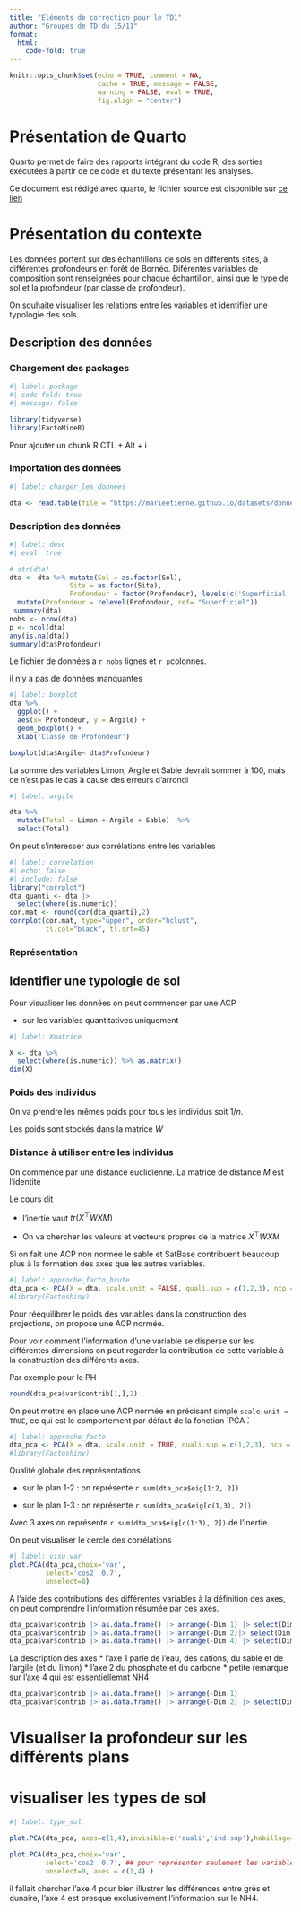 ```yaml
---
title: "Eléments de correction pour le TD1"
author: "Groupes de TD du 15/11"
format:
  html:
    code-fold: true
---
```




```r
knitr::opts_chunk$set(echo = TRUE, comment = NA, 
                      cache = TRUE, message = FALSE,
                      warning = FALSE, eval = TRUE,
                      fig.align = "center")
```


# Présentation de Quarto

Quarto permet de faire des rapports intégrant du code R, des sorties exécutées à partir de ce code et du texte présentant les analyses.

Ce document est rédigé avec quarto, le fichier source est disponible sur [ce lien](https://raw.githubusercontent.com/MarieEtienne/MAF/refs/heads/master/tp1_example.qmd)

# Présentation du contexte

Les données portent sur des échantillons de sols en différents sites, à différentes profondeurs en forêt de Bornéo. Diférentes variables de composition sont renseignées pour chaque échantillon, ainsi que le type de sol et la profondeur (par classe de profondeur).

On souhaite  visualiser les relations entre les variables et identifier une typologie des sols.

## Description des données

### Chargement des packages

```r
#| label: package 
#| code-fold: true
#| message: false

library(tidyverse)
library(FactoMineR)
```

Pour ajouter un chunk R CTL + Alt + i

### Importation des données

```r
#| label: charger_les_donnees 

dta <- read.table(file = "https://marieetienne.github.io/datasets/donnees_sols.txt", sep = ";", header = TRUE)
```

### Description des données

```r
#| label: desc
#| eval: true

# str(dta)
dta <- dta %>% mutate(Sol = as.factor(Sol),
               Site = as.factor(Site),
               Profondeur = factor(Profondeur), levels(c('Superficiel', 'Intermediaire', 'Profond'))) %>% 
  mutate(Profondeur = relevel(Profondeur, ref= "Superficiel"))
 summary(dta)
nobs <- nrow(dta)
p <- ncol(dta)
any(is.na(dta))
summary(dta$Profondeur)
```

Le fichier de données a `r nobs` lignes et `r p`colonnes.

il n'y a pas de données manquantes

```r
#| label: boxplot
dta %>% 
  ggplot() + 
  aes(x= Profondeur, y = Argile) + 
  geom_boxplot() +
  xlab('Classe de Profondeur')

boxplot(dta$Argile~ dta$Profondeur)
```

La somme des variables Limon, Argile et Sable devrait sommer à 100, mais ce n'est pas le cas à cause des erreurs d'arrondi

```r
#| label: argile

dta %>% 
  mutate(Total = Limon + Argile + Sable)  %>% 
  select(Total)
```

On peut s'interesser aux corrélations entre les variables

```r
#| label: correlation
#| echo: false
#| include: false
library("corrplot")
dta_quanti <- dta |> 
  select(where(is.numeric))
cor.mat <- round(cor(dta_quanti),2)
corrplot(cor.mat, type="upper", order="hclust", 
         tl.col="black", tl.srt=45)
```


### Représentation

## Identifier une typologie de sol

Pour visualiser les données on peut commencer par une ACP

-   sur les variables quantitatives uniquement

```r
#| label: Xmatrice

X <- dta %>% 
  select(where(is.numeric)) %>% as.matrix()
dim(X)
```

### Poids des individus

On va prendre les mêmes poids pour tous les individus soit $1/n$.

Les poids sont stockés dans la matrice $W$

### Distance à utiliser entre les individus

On commence par une distance euclidienne. La matrice de distance $M$ est l'identité

Le cours dit

-   l'inertie vaut $tr(X^\top W X M)$

-   On va chercher les valeurs et vecteurs propres de la matrice $X^\top W X M$

Si on fait une ACP non normée le sable et SatBase contribuent beaucoup plus à la formation des axes que les autres variables.

```r
#| label: approche_facto_brute
dta_pca <- PCA(X = dta, scale.unit = FALSE, quali.sup = c(1,2,3), ncp = 18)
#library(Factoshiny)
```

Pour rééquilibrer le poids des variables dans la construction des projections, on propose une ACP normée.

Pour voir comment l'information d'une variable se disperse sur les différentes dimensions on peut regarder la contribution de cette variable à la construction des différents axes.

Par exemple pour le PH

```r
round(dta_pca$var$contrib[1,],2)
```

On peut mettre en place une ACP normée en précisant simple `scale.unit = TRUE `, ce qui est le comportement par défaut de la fonction `PC̀A ̀. 

```r
#| label: approche_facto
dta_pca <- PCA(X = dta, scale.unit = TRUE, quali.sup = c(1,2,3), ncp = 18)
#library(Factoshiny)
```

Qualité globale des représentations

-   sur le plan 1-2 : on représente `r sum(dta_pca$eig[1:2, 2])`

-   sur le plan 1-3 : on représente `r sum(dta_pca$eig[c(1,3), 2])`

Avec 3 axes on représente `r sum(dta_pca$eig[c(1:3), 2])` de l'inertie.

On peut visualiser le cercle des corrélations

```r
#| label: visu_var
plot.PCA(dta_pca,choix='var',
         select='cos2  0.7',
         unselect=0)
```

A l'aide des contributions des différentes variables à la définition des axes, on peut comprendre l'information résumée par ces axes.



```r
dta_pca$var$contrib |> as.data.frame() |> arrange(-Dim.1) |> select(Dim.1)
dta_pca$var$contrib |> as.data.frame() |> arrange(-Dim.2)|> select(Dim.2)
dta_pca$var$contrib |> as.data.frame() |> arrange(-Dim.4) |> select(Dim.4)
```

La description des axes \* l'axe 1 parle de l'eau, des cations, du sable et de l'argile (et du limon) \* l'axe 2 du phosphate et du carbone \* petite remarque sur l'axe 4 qui est essentiellemnt NH4

```r
dta_pca$var$contrib |> as.data.frame() |> arrange(-Dim.1)
dta_pca$var$contrib |> as.data.frame() |> arrange(-Dim.2) |> select(Dim.2)
```

# Visualiser la profondeur sur les différents plans

# visualiser les types de sol

```r
#| label: type_sol

plot.PCA(dta_pca, axes=c(1,4),invisible=c('quali','ind.sup'),habillage=1,label ='none')

plot.PCA(dta_pca,choix='var',
         select='cos2  0.7', ## pour représenter seulement les variables dont le cos2 > 0.7
         unselect=0, axes = c(1,4) )
```


 il fallait chercher l'axe 4 pour bien illustrer les différences entre grès et dunaire, l'axe 4 est presque exclusivement l'information sur le NH4.


